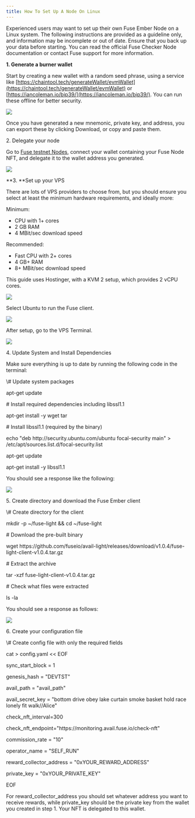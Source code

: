 ```yaml
---
title: How To Set Up A Node On Linux
---
```


Experienced users may want to set up their own Fuse Ember Node on a Linux system. The following instructions are provided as a guideline only, and information may be incomplete or out of date. Ensure that you back up your data before starting. You can read the official Fuse Checker Node documentation or contact Fuse support for more information.

**1. Generate a burner wallet**

Start by creating a new wallet with a random seed phrase, using a service like [https://chaintool.tech/generateWallet/evmWallet](https://chaintool.tech/generateWallet/evmWallet) or [https://iancoleman.io/bip39/](https://iancoleman.io/bip39/). You can run these offline for better security.

![](/img/BIP.webp)

Once you have generated a new mnemonic, private key, and address, you can export these by clicking Download, or copy and paste them.

2\. Delegate your node

Go to [Fuse testnet Nodes](https://console.fuse.io/nodes/testnet), connect your wallet containing your Fuse Node NFT, and delegate it to the wallet address you generated.

![](/img/Delegate.webp)

**3. **Set up your VPS

There are lots of VPS providers to choose from, but you should ensure you select at least the minimum hardware requirements, and ideally more: 

Minimum:

* CPU with 1+ cores
* 2 GB RAM
* 4 MBit/sec download speed

Recommended:

* Fast CPU with 2+ cores
* 4 GB+ RAM
* 8+ MBit/sec download speed

This guide uses Hostinger, with a KVM 2 setup, which provides 2 vCPU cores.

![](/img/KVM2.webp)

Select Ubuntu to run the Fuse client.

![](/img/Ubuntu.webp)

After setup, go to the VPS Terminal.

![](/img/Terminal.webp)

4\. Update System and Install Dependencies

Make sure everything is up to date by running the following code in the terminal:

<CodeBlock language="Bash">
  \# Update system packages

  apt-get update

  \# Install required dependencies including libssl1.1

  apt-get install -y wget tar

  \# Install libssl1.1 (required by the binary)

  echo "deb http\://security.ubuntu.com/ubuntu focal-security main" > /etc/apt/sources.list.d/focal-security.list

  apt-get update

  apt-get install -y libssl1.1
</CodeBlock>

You should see a response like the following:

![](/img/response.webp)

5\. Create directory and download the Fuse Ember client

<CodeBlock language="Bash">
  \# Create directory for the client

  mkdir -p \~/fuse-light && cd \~/fuse-light

  \# Download the pre-built binary

  wget https\://github.com/fuseio/avail-light/releases/download/v1.0.4/fuse-light-client-v1.0.4.tar.gz

  \# Extract the archive

  tar -xzf fuse-light-client-v1.0.4.tar.gz

  \# Check what files were extracted

  ls -la
</CodeBlock>

You should see a response as follows:

![](/img/response2.webp)

6\. Create your configuration file

<CodeBlock language="Bash">
  \# Create config file with only the required fields

  cat > config.yaml \<\< EOF

  sync\_start\_block = 1

  genesis\_hash = "DEVTST"

  avail\_path = "avail\_path"

  avail\_secret\_key = "bottom drive obey lake curtain smoke basket hold race lonely fit walk//Alice"

  check\_nft\_interval=300

  check\_nft\_endpoint="https\://monitoring.avail.fuse.io/check-nft"

  commission\_rate = "10"

  operator\_name = "SELF\_RUN"

  reward\_collector\_address = "0xYOUR\_REWARD\_ADDRESS"

  private\_key = "0xYOUR\_PRIVATE\_KEY"

  EOF
</CodeBlock>

For reward\_collector\_address you should set whatever address you want to receive rewards, while private\_key should be the private key from the wallet you created in step 1. Your NFT is delegated to this wallet.
